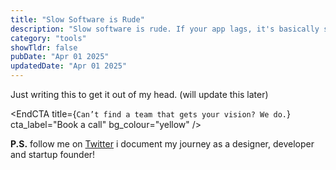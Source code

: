 ```yaml
---
title: "Slow Software is Rude"
description: "Slow software is rude. If your app lags, it's basically saying \"wait, I'm busy\"."
category: "tools"
showTldr: false
pubDate: "Apr 01 2025"
updatedDate: "Apr 01 2025"
---
```


Just writing this to get it out of my head. (will update this later)


<EndCTA
  title={`Can’t find a team that gets your vision? We do.`}
  cta_label="Book a call"
  bg_colour="yellow"
/>

**P.S.** follow me on [Twitter](https://x.com/spikeyrabia) i document my journey as a designer, developer and startup founder!
